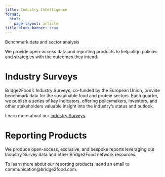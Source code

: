```yaml
---
title: Industry Intelligence
format: 
  html:
    page-layout: article
title-block-banner: true
---
```


::: fs-1
Benchmark data and sector analysis
:::

::: fs-4
We provide open-access data and reporting products to help align policies and strategies with the outcomes they intend.
:::

# Industry Surveys

Bridge2Food's Industry Surveys, co-funded by the European Union, provide benchmark data for the sustainable food and protein sectors. Each quarter, we publish a series of key indicators, offering policymakers, investors, and other stakeholders valuable insight into the industry's status and outlook.


Learn more about our [Industry Surveys](surveys/index.qmd). 

# Reporting Products

We produce open-access, exclusive, and bespoke reports leveraging our Industry Survey data and other Bridge2Food network resources. 

To learn more about our reporting products, send an email to communication@bridge2food.com.

